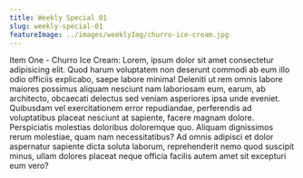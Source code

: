 ```yaml
---
title: Weekly Special 01
slug: weekly-special-01
featureImage: ../images/weeklyImg/churro-ice-cream.jpg
---
```


Item One - Churro Ice Cream: Lorem, ipsum dolor sit amet consectetur adipisicing elit. Quod harum voluptatem non deserunt commodi ab eum illo odio officiis explicabo, saepe labore minima! Deleniti ut rem omnis labore maiores possimus aliquam nesciunt nam laboriosam eum, earum, ab architecto, obcaecati delectus sed veniam asperiores ipsa unde eveniet. Quibusdam vel exercitationem error repudiandae, perferendis ad voluptatibus placeat nesciunt at sapiente, facere magnam dolore. Perspiciatis molestias doloribus doloremque quo. Aliquam dignissimos rerum molestiae, quam nam necessitatibus? Ad omnis adipisci et dolor aspernatur sapiente dicta soluta laborum, reprehenderit nemo quod suscipit minus, ullam dolores placeat neque officia facilis autem amet sit excepturi eum vero?